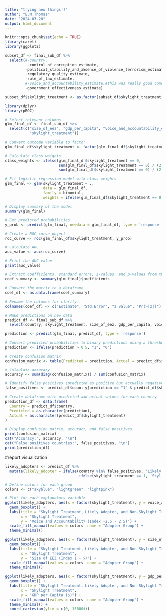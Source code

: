 ```yaml
---
title: "trying new things!!"
author: "E.M.Thomas"
date: "2024-03-20"
output: html_document
---
```


```r
knitr::opts_chunk$set(echo = TRUE)
library(caret)
library(ggplot2)
```

```r
subset_df <- final_sub_df %>% 
  select(#-country,
          -control_of_corruption_estimate,
         -political_stability_and_absence_of_violence_terrorism_estimate,#also looks decent
         -regulatory_quality_estimate,
         -rule_of_law_estimate,
         #-voice_and_accountability_estimate,#this was really good come back to it later
         -government_effectiveness_estimate)

subset_df$skylight_treatment <- as.factor(subset_df$skylight_treatment)
```


```r
library(dplyr)
library(pROC)

# Select relevant columns
glm_final_df <- final_sub_df %>%  
  select(c("size_of_eez", "gdp_per_capita", "voice_and_accountability_estimate",
           "skylight_treatment")) 

# Convert outcome variable to factor
glm_final_df$skylight_treatment <- factor(glm_final_df$skylight_treatment)

# Calculate class weights
class_weights <- ifelse(glm_final_df$skylight_treatment == 0, 
                        sum(glm_final_df$skylight_treatment == 0) / (2 * sum(glm_final_df$skylight_treatment == 0)), 
                        sum(glm_final_df$skylight_treatment == 0) / (2 * sum(glm_final_df$skylight_treatment == 1)))

# Fit logistic regression model with class weights
glm_final <- glm(skylight_treatment ~ .,
                 data = glm_final_df, 
                 family = binomial,
                 weights = ifelse(glm_final_df$skylight_treatment == 0, class_weights[1], class_weights[2]))

# Display summary of the model
summary(glm_final)

# Get predicted probabilities
y_prob <- predict(glm_final, newdata = glm_final_df, type = 'response')

# Create a ROC curve object
roc_curve <- roc(glm_final_df$skylight_treatment, y_prob)

# Calculate AUC
auc_value <- auc(roc_curve)

# Print the AUC value
print(auc_value)

# Extract coefficients, standard errors, z-values, and p-values from the summary
coef_summary <- summary(glm_final)$coefficients

# Convert the matrix to a dataframe
coef_df <- as.data.frame(coef_summary)

# Rename the columns for clarity
colnames(coef_df) <- c("Estimate", "Std.Error", "z value", "Pr(>|z|)")

# Make predictions on new data
predict_df <- final_sub_df %>% 
  select(country, skylight_treatment, size_of_eez, gdp_per_capita, voice_and_accountability_estimate)

prediction <- predict(glm_final, predict_df, type = 'response')

# Convert predicted probabilities to binary predictions using a threshold of 0.5
prediction <- ifelse(prediction > 0.5, "1", "0")

# Create confusion matrix
confusion_matrix <- table(Predicted = prediction, Actual = predict_df$skylight_treatment)

# Calculate accuracy
accuracy <- sum(diag(confusion_matrix)) / sum(confusion_matrix)

# Identify false positives (predicted as positive but actually negative)
false_positives <- predict_df$country[prediction == "1" & predict_df$skylight_treatment == "0"]

# Create dataframe with predicted and actual values for each country
prediction_df <- data.frame(
  Country = predict_df$country,
  Predicted = as.character(prediction),
  Actual = as.character(predict_df$skylight_treatment)
)

# Display confusion matrix, accuracy, and false positives
print(confusion_matrix)
cat("Accuracy:", accuracy, "\n")
cat("False positives countries:", false_positives, "\n")
print(prediction_df)

```


#report visualization
```r
likely_adopters <- predict_df %>% 
  mutate(likely_adopter = ifelse(country %in% false_positives, 'Likely Adopter',
                                 ifelse(skylight_treatment == 1, 'Skylight Adopter', 'Non-Skylight Adopter')))

# Define colors for each group
colors <- c("skyblue", "lightgreen", "lightpink")

# Plot for each explanatory variable
ggplot(likely_adopters, aes(x = factor(skylight_treatment), y = voice_and_accountability_estimate, fill = factor(likely_adopter))) +
  geom_boxplot() +
  labs(title = "Skylight Treatment, Likely Adopter, and Non-Skylight Treatment Groups",
       x = "Skylight Treatment",
       y = "Voice and Accountability (Index -2.5 - 2.5)") +
  scale_fill_manual(values = colors, name = "Adopter Group") +
  theme_minimal()

ggplot(likely_adopters, aes(x = factor(skylight_treatment), y = size_of_eez, fill = factor(likely_adopter))) +
  geom_boxplot() +
  labs(title = "Skylight Treatment, Likely Adopter, and Non-Skylight Treatment Groups",
       x = "Skylight Treatment",
       y = "Size of EEZ (Index 1 - 5)") +
  scale_fill_manual(values = colors, name = "Adopter Group") +
  theme_minimal()

ggplot(likely_adopters, aes(x = factor(skylight_treatment), y = gdp_per_capita, fill = factor(likely_adopter))) +
  geom_boxplot() +
  labs(title = "Skylight Treatment, Likely Adopter, and Non-Skylight Treatment Groups",
       x = "Skylight Treatment",
       y = "GDP per Capita ($)") +
  scale_fill_manual(values = colors, name = "Adopter Group") +
  theme_minimal() +
  coord_cartesian(ylim = c(0, 150000)) 


```





